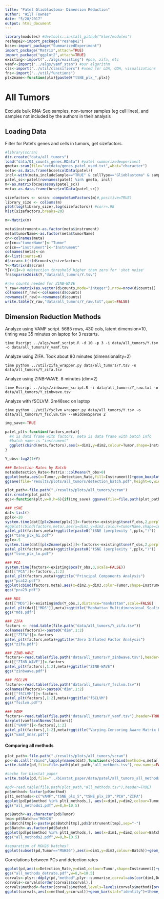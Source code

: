 ```yaml
---
title: "Patel Glioblastoma- Dimension Reduction"
author: "Will Townes"
date: "5/20/2017"
output: html_document
---
```


```r
library(modules) #devtools::install_github("klmr/modules")
reshape2<-import_package("reshape2")
bcse<-import_package("SummarizedExperiment")
import_package("Matrix",attach=TRUE)
import_package("ggplot2",attach=TRUE)
existing<-import("../algs/existing") #pca, zifa, etc
vamf<-import("../algs/vamf_stan") #our algorithm
cls<-import("../util/classifiers") #used for LDA, QDA, visualizations
fns<-import("../util/functions")
plx2name<-function(plx){paste0("tSNE_plx_",plx)}
```

# All Tumors

Exclude bulk RNA-Seq samples, non-tumor samples (eg cell lines), and samples not included by the authors in their analysis

## Loading Data

Filter for Patel's genes and cells in tumors, get sizefactors.

```r
#library(scran)
dir.create("data/all_tumors")
load("data/01_counts_genes.RData") #patel summarizedexperiment
gmeta<-scan(file="extdata/genes_patel_used.txt",what="character")
meta<-as.data.frame(bcse$colData(patel))
incl<-with(meta,includeSample=="TRUE" & cellType=="Glioblastoma" & sampleType=="SC")
patel_sc<-patel[rownames(patel) %in% gmeta, incl]
m<-as.matrix(bcse$assay(patel_sc))
meta<-as.data.frame(bcse$colData(patel_sc))

sizefactors <- scran::computeSumFactors(m)#,positive=TRUE)
library_size <- colSums(m)
plot(log(library_size),log(sizefactors)) #corr=.98
hist(sizefactors,breaks=20)

m<-Matrix(m)

meta$instrument<-as.factor(meta$instrument)
meta$tumorName<-as.factor(meta$tumorName)
cn<-colnames(meta)
cn[cn=="tumorName"]<-"Tumor"
cn[cn=="instrument"]<-"Instrument"
colnames(meta)<-cn
d<-list(counts=m)
d$scran<-t(t(d$counts)/sizefactors)
Y<-Matrix(d$scran)
Y[Y<1]<-0 #detection threshold higher than zero for 'shot noise'
fns$sparse2disk(Y,"data/all_tumors/Y.tsv")

#raw counts needed for ZINB-WAVE
Y_raw<-matrix(as.vector(d$counts,mode="integer"),nrow=nrow(d$counts))
colnames(Y_raw)<-colnames(d$counts)
rownames(Y_raw)<-rownames(d$counts)
write.table(Y_raw,"data/all_tumors/Y_raw.txt",quot=FALSE)
```

## Dimension Reduction Methods

Analyze using VAMF script. 5685 rows, 430 cols, latent dimension=10, timing was 35 minutes on laptop for 3 restarts.

```
time Rscript ../algs/vamf_script.R -d 10 -p 3 -i data/all_tumors/Y.tsv -o data/all_tumors/Y_vamf.tsv
```

Analyze using ZIFA. Took about 80 minutes (dimensionality=2)

```
time python ../util/zifa_wrapper.py data/all_tumors/Y.tsv -o data/all_tumors/Y_zifa.tsv
```

Analyze using ZINB-WAVE. 8 minutes (dim=2)

```
time Rscript ../algs/zinbwave_script.R -i data/all_tumors/Y_raw.txt -o data/all_tumors/Y_zinbwave.tsv
```

Analyze with fSCLVM. 2m48sec on laptop

```
time python ../util/fsclvm_wrapper.py data/all_tumors/Y.tsv -o data/all_tumors/Y_fsclvm.tsv --nHiddenSparse 2
```

```r
img_save<-TRUE

patel_plt<-function(factors,meta){
  #x is data frame with factors, meta is data frame with batch info
  #batch name is "instrument"
  ggplot(cbind(meta,factors),aes(x=dim1,y=dim2,colour=Tumor,shape=Instrument))+geom_point(size=2)+theme_bw()+labs(x="Dimension 1",y="Dimension 2")
}

Y_obs<-log2(1+Y)

### Detection Rates by Batch
meta$Detection_Rate<-Matrix::colMeans(Y_obs>0)
ggplot(meta,aes(x=Tumor,y=Detection_Rate,fill=Instrument))+geom_boxplot()+ylim(c(0,1))+ggtitle("Patel et al Detection Rates by Batch (all tumors)")+labs(y="Detection Rate")+theme_bw()
ggsave(file="results/plots/all_tumors/detection_batch.pdf",height=6,width=8)

plot_path<-file.path("./results/plots/all_tumors/scran")
dir.create(plot_path)
ggs<-function(plt,w=8,h=6){if(img_save) ggsave(file=file.path(plot_path,plt),width=w,height=h)}
```

```r
### tSNE
dat<-list()
pplx<-20
system.time(dat[[plx2name(pplx)]]<-factors<-existing$tsne(Y_obs,2,perplexity=pplx))
#ggplot(cbind(factors,meta),aes(x=dim1,y=dim2,colour=tumorName,shape=instrument))+geom_point(size=2)
patel_plt(factors,meta)+ggtitle(paste0("tSNE (perplexity ",pplx,")"))
ggs("tsne_plx_hi.pdf")
pplx<-5
system.time(dat[[plx2name(pplx)]]<-factors<-existing$tsne(Y_obs,2,perplexity=pplx))
patel_plt(factors,meta)+ggtitle(paste0("tSNE (perplexity ",pplx,")"))
ggs("tsne_plx_lo.pdf")

### PCA
system.time(factors<-existing$pca(Y_obs,3,scale=FALSE))
dat[["PCA"]]<-factors[,1:2]
patel_plt(factors,meta)+ggtitle("Principal Components Analysis")
ggs("pca12.pdf")
ggplot(cbind(factors,meta),aes(x=dim2,y=dim3,color=Tumor,shape=Instrument))+geom_point(size=2)+theme_bw()+ggtitle("Principal Components Analysis")+labs(x="Dimension 2",y="Dimension 3")
ggs("pca23.pdf")

### MDS
dat[["MDS"]]<-existing$mds(Y_obs,2,distance="manhattan",scale=FALSE)
patel_plt(dat[["MDS"]],meta)+ggtitle("Manhattan Multidimensional Scaling")
ggs("mds.pdf")

### ZIFA
factors <- read.table(file.path("data/all_tumors/Y_zifa.tsv"))
colnames(factors)<-paste0("dim",1:2)
dat[["ZIFA"]]<-factors
patel_plt(factors,meta)+ggtitle("Zero Inflated Factor Analysis")
ggs("zifa.pdf")

### ZINB-WAVE
factors<-read.table(file.path("data/all_tumors/Y_zinbwave.tsv"),header=TRUE)
dat[["ZINB-WAVE"]]<-factors
patel_plt(factors[,1:2],meta)+ggtitle("ZINB-WAVE")
ggs("zinbwave.pdf")

### fSCLVM
factors<-read.table(file.path("data/all_tumors/Y_fsclvm.tsv"))
colnames(factors)<-paste0("dim",1:2)
dat[["fSCLVM"]]<-factors
patel_plt(factors[,1:2],meta)+ggtitle("fSCLVM")
ggs("fsclvm.pdf")

### VAMF
factors<-read.table(file.path("data/all_tumors/Y_vamf.tsv"),header=TRUE)
barplot(vamf$colNorms(factors))
dat[["VAMF"]]<-factors[,1:2]
patel_plt(factors[,1:2],meta)+ggtitle("Varying-Censoring Aware Matrix Factorization")
ggs("vamf_mnar.pdf")
```

#### Comparing all methods

```r
plot_path<-file.path("./results/plots/all_tumors/scran")
pd<-do.call("rbind",lapply(names(dat),function(x){cbind(method=x,meta[,c("Instrument","Detection_Rate","Tumor")],dat[[x]])}))
write.table(pd,file=file.path(plot_path,"all_methods.tsv"),row.names=FALSE)

#cache for biostat paper
write.table(pd,file="../biostat_paper/data/patel/all_tumors_all_methods.tsv",row.names=FALSE,quote=FALSE)

#pd<-read.table(file.path(plot_path,"all_methods.tsv"),header=TRUE)
pd$method<-factor(pd$method)
plt1_methods<-c("VAMF","tSNE_plx_5","tSNE_plx_20","PCA","ZIFA")
ggplot(pd[pd$method %in% plt1_methods,], aes(x=dim1,y=dim2,colour=Tumor,shape=Instrument)) + geom_point() + facet_wrap(~method,scales="free",nrow=3)+theme_bw()+labs(x="Dimension 1",y="Dimension 2") #+ theme(legend.position="bottom")
ggs("all_methods1.pdf",w=8,h=10.5)

pd$Batch<-as.character(pd$Tumor)
tmp<-pd$Batch=="MGH26"
pd$Batch[tmp]<-paste(pd$Batch[tmp],pd$Instrument[tmp],sep="-")
pd$Batch<-as.factor(pd$Batch)
ggplot(pd[pd$method %in% plt1_methods,], aes(x=dim1,y=dim2,colour=Batch)) + geom_point(size=0.7) + facet_wrap(~method,scales="free",nrow=3)+theme_bw()+labs(x="Dimension 1",y="Dimension 2") #+ theme(legend.position="bottom")
ggs("all_methods2.pdf",w=8,h=10.5)

#separation of MGH26 batches?
ggplot(subset(pd,Tumor=="MGH26"),aes(x=dim1,y=dim2,colour=Batch))+geom_point(alpha=.5,size=.5)+facet_wrap(~method,scales="free")+theme_classic()
```

Correlations between PCs and detection rates

```r
ggplot(pd,aes(x=Detection_Rate,y=dim1,colour=Tumor,shape=Instrument))+geom_point(size=0.7)+facet_wrap(~method,scales="free",nrow=3)+theme_bw()+labs(x="Detection Rate",y="Dimension 1")
ggs("all_methods_detrate.pdf",w=8,h=10.5)
corvals<-plyr::ddply(pd,"method",plyr::summarise,corval=abs(cor(dim1,Detection_Rate)))
corvals<-corvals[order(corvals$corval),]
corvals$method<-factor(corvals$method,levels=levels(corvals$method)[order(corvals$corval)])
ggplot(corvals,aes(x=method,y=corval))+geom_bar(stat="identity")+theme_classic()
```
